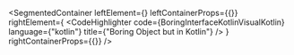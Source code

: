 
<SegmentedContainer
  leftElement={<BoringInterfaceKotlinDesc />}
  leftContainerProps={{}}
  rightElement={
    <CodeHighlighter
      code={BoringInterfaceKotlinVisualKotlin}
      language={"kotlin"}
      title={"Boring Object but in Kotlin"}
    />
  }
  rightContainerProps={{}}
/>

<div
  class={"spacer"}
/>


